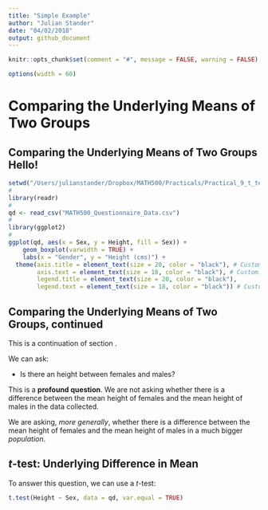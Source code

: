 ```yaml
---
title: "Simple Example"
author: "Julian Stander"
date: "04/02/2018"
output: github_document
---
```


```r
knitr::opts_chunk$set(comment = "#", message = FALSE, warning = FALSE) 
```

```r
options(width = 60)
```


# Comparing the Underlying Means of Two Groups

## Comparing the Underlying Means of Two Groups Hello! {#hello}

```r
setwd("/Users/julianstander/Dropbox/MATH500/Practicals/Practical_9_t_test_ANOVA")
#
library(readr)
#
qd <- read_csv("MATH500_Questionnaire_Data.csv")
#
library(ggplot2)
#
ggplot(qd, aes(x = Sex, y = Height, fill = Sex)) + 
    geom_boxplot(varwidth = TRUE) +
    labs(x = "Gender", y = "Height (cms)") +
  theme(axis.title = element_text(size = 20, color = "black"), # Customize the titles of both axes 
        axis.text = element_text(size = 18, color = "black"), # Customize the text of both axes
        legend.title = element_text(size = 20, color = "black"),
        legend.text = element_text(size = 18, color = "black")) # Customize the facet text
```


## Comparing the Underlying Means of Two Groups, continued

This is a continuation of section \secref{hello}.

We can ask: 

- Is there an \textcolor{red}{underlying difference in mean} height between females and males?

This is a __profound question__.  We are not asking whether there is a difference
between the mean height of females and the mean height of males in the
data collected. 

We are asking, _more generally_, whether there is
a difference between the mean height of females and the mean height of males in
a much bigger _population_.


## $t$-test: Underlying Difference in Mean

To answer this question, we can use a $t$-test:
```r
t.test(Height ~ Sex, data = qd, var.equal = TRUE)
```

